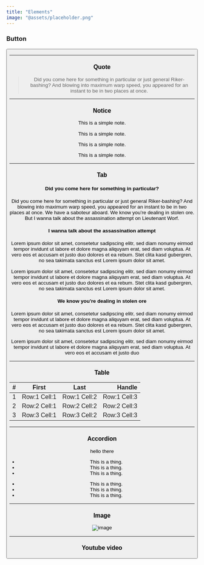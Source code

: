 ```yaml
---
title: "Elements"
image: "@assets/placeholder.png"
---
```


### Button

<Button
  label="Button"
  link="/"
  type="primary"
  color='bg-gradient-to-br from-blue-500 to-pink-500'
  newtab
  hoverInvert
/>

---

### Quote

> Did you come here for something in particular or just general Riker-bashing? And blowing into maximum warp speed, you appeared for an instant to be in two places at once.

---

### Notice

<Notice type="note">This is a simple note.</Notice>

<Notice type="tip">This is a simple note.</Notice>

<Notice type="info">This is a simple note.</Notice>

<Notice type="warning">This is a simple note.</Notice>

---

### Tab

<Tabs client:load>

<Tab name="Tab 1">

#### Did you come here for something in particular?

Did you come here for something in particular or just general Riker-bashing? And blowing into maximum warp speed, you appeared for an instant to be in two places at once. We have a saboteur aboard. We know you’re dealing in stolen ore. But I wanna talk about the assassination attempt on Lieutenant Worf.

</Tab>

<Tab name="Tab 2">

#### I wanna talk about the assassination attempt

Lorem ipsum dolor sit amet, consetetur sadipscing elitr, sed diam nonumy eirmod tempor invidunt ut labore et dolore magna aliquyam erat, sed diam voluptua. At vero eos et accusam et justo duo dolores et ea rebum. Stet clita kasd gubergren, no sea takimata sanctus est Lorem ipsum dolor sit amet.

Lorem ipsum dolor sit amet, consetetur sadipscing elitr, sed diam nonumy eirmod tempor invidunt ut labore et dolore magna aliquyam erat, sed diam voluptua. At vero eos et accusam et justo duo dolores et ea rebum. Stet clita kasd gubergren, no sea takimata sanctus est Lorem ipsum dolor sit amet.

</Tab>

<Tab name="Tab 3">

#### We know you’re dealing in stolen ore

Lorem ipsum dolor sit amet, consetetur sadipscing elitr, sed diam nonumy eirmod tempor invidunt ut labore et dolore magna aliquyam erat, sed diam voluptua. At vero eos et accusam et justo duo dolores et ea rebum. Stet clita kasd gubergren, no sea takimata sanctus est Lorem ipsum dolor sit amet.

Lorem ipsum dolor sit amet, consetetur sadipscing elitr, sed diam nonumy eirmod tempor invidunt ut labore et dolore magna aliquyam erat, sed diam voluptua. At vero eos et accusam et justo duo

</Tab>

</Tabs>

---

### Table

| #   |    First     |     Last     |       Handle |
| :-- | :----------: | :----------: | -----------: |
| 1   | Row:1 Cell:1 | Row:1 Cell:2 | Row:1 Cell:3 |
| 2   | Row:2 Cell:1 | Row:2 Cell:2 | Row:2 Cell:3 |
| 3   | Row:3 Cell:1 | Row:3 Cell:2 | Row:3 Cell:3 |

---

### Accordion

<Accordion client:load title="Why should you need to do this?">

hello there

</Accordion>

<Accordion client:load title="How can I adjust Horizontal centering">

- This is a thing.
- This is a thing.
- This is a thing.

</Accordion>

<Accordion client:load title="Should you use Negative margin?">

- This is a thing.
- This is a thing.
- This is a thing.

</Accordion>

---

### Image

![image](@assets/placeholder.png)

---

### Youtube video

<Youtube client:load id="XYsk4ibhd5g" title="Witcher IV Gameplay Trailer" />
